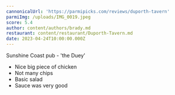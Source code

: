 ```yaml
---
cannonicalUrl: 'https://parmipicks.com/reviews/duporth-tavern'
parmiImg: /uploads/IMG_0019.jpeg
score: 5.4
author: content/authors/brady.md
restaurant: content/restaurant/Duporth-Tavern.md
date: 2023-04-24T10:00:00.000Z
---
```


Sunshine Coast pub - 'the Duey'

* Nice big piece of chicken
* Not many chips
* Basic salad
* Sauce was very good
